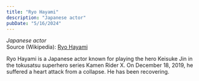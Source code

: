 ```yaml
---
title: "Ryo Hayami"
description: "Japanese actor"
pubDate: "5/16/2024"
---
```


*Japanese actor*  
Source (Wikipedia): [Ryo Hayami][1]

Ryo Hayami  is a Japanese actor known for playing the hero Keisuke Jin in the tokusatsu superhero series Kamen Rider X. On December 18, 2019, he suffered a heart attack from a collapse. He has been recovering.

[1]: https://en.wikipedia.org/wiki/Ryo_Hayami
